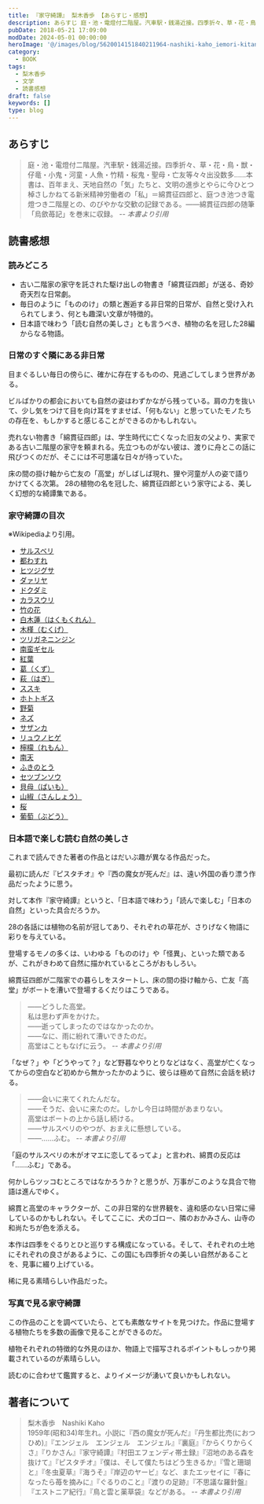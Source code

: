 ```yaml
---
title: 『家守綺譚』 梨木香歩 【あらすじ・感想】
description: あらすじ 庭・池・電燈付二階屋。汽車駅・銭湯近接。四季折々、草・花・鳥・獣・仔竜・小鬼・河童・人魚・竹精・桜鬼・聖母・亡友等々々出没数多……本書は、百年まえ、天地自然の「気」たちと、文明の進歩とやらに今ひとつ棹さしかねてる新米精神労働者の「私」＝綿貫征四郎と、庭つき池つき電燈つき二階屋との、のびやかな交歓の記録である。
pubDate: 2018-05-21 17:09:00
modDate: 2024-05-01 00:00:00
heroImage: '@/images/blog/5620014151840211964-nashiki-kaho_iemori-kitan.webp'
category:
  - BOOK
tags:
  - 梨木香歩
  - 文学
  - 読書感想
draft: false
keywords: []
type: blog
---
```



## あらすじ

> 庭・池・電燈付二階屋。汽車駅・銭湯近接。四季折々、草・花・鳥・獣・仔竜・小鬼・河童・人魚・竹精・桜鬼・聖母・亡友等々々出没数多……本書は、百年まえ、天地自然の「気」たちと、文明の進歩とやらに今ひとつ棹さしかねてる新米精神労働者の「私」＝綿貫征四郎と、庭つき池つき電燈つき二階屋との、のびやかな交歓の記録である。――綿貫征四郎の随筆「烏歛苺記」を巻末に収録。 <cite>-- 本書より引用</cite>

## 読書感想

### 読みどころ

- 古い二階家の家守を託された駆け出しの物書き「綿貫征四郎」が送る、奇妙奇天烈な日常劇。
- 毎日のように「もののけ」の類と邂逅する非日常的日常が、自然と受け入れられてしまう、何とも趣深い文章が特徴的。
- 日本語で味わう「読む自然の美しさ」とも言うべき、植物の名を冠した28編からなる物語。

### 日常のすぐ隣にある非日常

目まぐるしい毎日の傍らに、確かに存在するものの、見過ごしてしまう世界がある。

ビルばかりの都会においても自然の姿はわずかながら残っている。肩の力を抜いて、少し気をつけて目を向け耳をすませば、「何もない」と思っていたモノたちの存在を、もしかすると感じることができるのかもしれない。

売れない物書き「綿貫征四郎」は、学生時代に亡くなった旧友の父より、実家である古い二階屋の家守を頼まれる。先立つものがない彼は、渡りに舟とこの話に飛びつくのだが、そこには不可思議な日々が待っていた。

床の間の掛け軸から亡友の「高堂」がしばしば現れ、狸や河童が人の姿で語りかけてくる次第。
28の植物の名を冠した、綿貫征四郎という家守による、美しく幻想的な綺譚集である。

### 家守綺譚の目次

※Wikipediaより引用。

- [サルスベリ](https://ja.m.wikipedia.org/wiki/%E3%82%B5%E3%83%AB%E3%82%B9%E3%83%99%E3%83%AA)
- [都わすれ](https://ja.m.wikipedia.org/wiki/%E3%83%9F%E3%83%A4%E3%83%9E%E3%83%A8%E3%83%A1%E3%83%8A)
- [ヒツジグサ](https://ja.m.wikipedia.org/wiki/%E3%83%92%E3%83%84%E3%82%B8%E3%82%B0%E3%82%B5)
- [ダァリヤ](https://ja.m.wikipedia.org/wiki/%E3%83%80%E3%83%AA%E3%82%A2)
- [ドクダミ](https://ja.m.wikipedia.org/wiki/%E3%83%89%E3%82%AF%E3%83%80%E3%83%9F)
- [カラスウリ](https://ja.m.wikipedia.org/wiki/%E3%82%AB%E3%83%A9%E3%82%B9%E3%82%A6%E3%83%AA)
- [竹の花](https://ja.m.wikipedia.org/wiki/%E7%AB%B9)
- [白木蓮（はくもくれん）](https://ja.m.wikipedia.org/wiki/%E3%83%A2%E3%82%AF%E3%83%AC%E3%83%B3#%E3%83%8F%E3%82%AF%E3%83%A2%E3%82%AF%E3%83%AC%E3%83%B3)
- [木槿（むくげ）](https://ja.m.wikipedia.org/wiki/%E3%83%A0%E3%82%AF%E3%82%B2)
- [ツリガネニンジン](https://ja.m.wikipedia.org/wiki/%E3%83%84%E3%83%AA%E3%82%AC%E3%83%8D%E3%83%8B%E3%83%B3%E3%82%B8%E3%83%B3)
- [南蛮ギセル](https://ja.m.wikipedia.org/wiki/%E3%83%8A%E3%83%B3%E3%83%90%E3%83%B3%E3%82%AE%E3%82%BB%E3%83%AB)
- [紅葉](https://ja.m.wikipedia.org/wiki/%E3%82%A4%E3%83%AD%E3%83%8F%E3%83%A2%E3%83%9F%E3%82%B8)
- [葛（くず）](https://ja.m.wikipedia.org/wiki/%E3%82%AF%E3%82%BA)
- [萩（はぎ）](https://ja.m.wikipedia.org/wiki/%E3%83%8F%E3%82%AE)
- [ススキ](https://ja.m.wikipedia.org/wiki/%E3%82%B9%E3%82%B9%E3%82%AD)
- [ホトトギス](https://ja.m.wikipedia.org/wiki/%E3%83%9B%E3%83%88%E3%83%88%E3%82%AE%E3%82%B9%E5%B1%9E)
- [野菊](https://ja.m.wikipedia.org/wiki/%E9%87%8E%E8%8F%8A)
- [ネズ](https://ja.m.wikipedia.org/wiki/%E3%83%8D%E3%82%BA)
- [サザンカ](https://ja.m.wikipedia.org/wiki/%E3%82%B5%E3%82%B6%E3%83%B3%E3%82%AB)
- [リュウノヒゲ](https://ja.m.wikipedia.org/wiki/%E3%82%B8%E3%83%A3%E3%83%8E%E3%83%92%E3%82%B2)
- [檸檬（れもん）](https://ja.m.wikipedia.org/wiki/%E3%83%AC%E3%83%A2%E3%83%B3)
- [南天](https://ja.m.wikipedia.org/wiki/%E3%83%8A%E3%83%B3%E3%83%86%E3%83%B3)
- [ふきのとう](https://ja.m.wikipedia.org/wiki/%E3%83%95%E3%82%AD)
- [セツブンソウ](https://ja.m.wikipedia.org/wiki/%E3%82%BB%E3%83%84%E3%83%96%E3%83%B3%E3%82%BD%E3%82%A6)
- [貝母（ばいも）](https://ja.m.wikipedia.org/wiki/%E3%83%90%E3%82%A4%E3%83%A2%E5%B1%9E)
- [山椒（さんしょう）](https://ja.m.wikipedia.org/wiki/%E3%82%B5%E3%83%B3%E3%82%B7%E3%83%A7%E3%82%A6)
- [桜](https://ja.m.wikipedia.org/wiki/%E3%82%B5%E3%82%AF%E3%83%A9)
- [葡萄（ぶどう）](https://ja.m.wikipedia.org/wiki/%E3%83%96%E3%83%89%E3%82%A6)

### 日本語で楽しむ読む自然の美しさ

これまで読んできた著者の作品とはだいぶ趣が異なる作品だった。

<BlogCard
  title='『ピスタチオ』 梨木香歩 【読書感想・あらすじ】'
  description='ピスタチオ (ちくま文庫)  梨木香歩のあらすじと感想。小説「ピスタチオ」とは。東京の武蔵野(吉祥寺、井之頭公園と思われる)で老犬と二人暮らしを送る女性「棚」が目に見えない言葉にできない多くを瑞々しく感じ取る様に魅せられる。棚が取材の仕事で訪れたアフリカ・ウガンダでは予想もしない生命に溢れた'
  url='https://www.neputa-note.net/2017/02/blog-post/'
  domain='www.neputa-note.net'
/>

最初に読んだ『ピスタチオ』や『西の魔女が死んだ』は、遠い外国の香り漂う作品だったように思う。

対して本作『家守綺譚』というと、「日本語で味わう」「読んで楽しむ」「日本の自然」といった具合だろうか。

28の各話には植物の名前が冠してあり、それぞれの草花が、さりげなく物語に彩りを与えている。

登場するモノの多くは、いわゆる「もののけ」や「怪異」、といった類であるが、これがきわめて自然に描かれているところがおもしろい。

綿貫征四郎が二階家での暮らしをスタートし、床の間の掛け軸から、亡友「高堂」がボートを漕いで登場するくだりはこうである。

> ――どうした高堂。<br />
> 私は思わず声をかけた。<br />
> ――逝ってしまったのではなかったのか。<br />
> ――なに、雨に紛れて漕いできたのだ。<br />
> 高堂はこともなげに云う。 <cite>-- 本書より引用</cite>

「なぜ？」や「どうやって？」など野暮なやりとりなどはなく、高堂が亡くなってからの空白など初めから無かったかのように、彼らは極めて自然に会話を続ける。

> ――会いに来てくれたんだな。<br />
> ――そうだ、会いに来たのだ。しかし今日は時間があまりない。<br />
> 高堂はボートの上から話し続ける。<br />
> ――サルスベリのやつが、おまえに懸想している。<br />
> ――……ふむ。 <cite>-- 本書より引用</cite>

「庭のサルスベリの木がオマエに恋してるってよ」と言われ、綿貫の反応は「……ふむ」である。

何かしらツッコむところではなかろうか？と思うが、万事がこのような具合で物語は進んでゆく。

綿貫と高堂のキャラクターが、この非日常的な世界観を、違和感のない日常に帰しているのかもしれない。そしてここに、犬のゴロー、隣のおかみさん、山寺の和尚たちが色を添える。

本作は四季をぐるりとひと巡りする構成になっている。そして、それぞれの土地にそれぞれの良さがあるように、この国にも四季折々の美しい自然があることを、見事に綴り上げている。

稀に見る素晴らしい作品だった。

### 写真で見る家守綺譚

この作品のことを調べていたら、とても素敵なサイトを見つけた。作品に登場する植物たちを多数の画像で見ることができるのだ。

<BlogCard
  title='家守綺譚の植物アルバム'
  description='梨木香歩著『家守綺譚』の物語の世界をより深く味わうために「家守綺譚の植物アルバム」を作成しました。'
  url='https://mothergoose-0510jp.cocolog-nifty.com/photos/nashikikahoshokubutsu/index.html'
  domain='mothergoose-0510jp.cocolog-nifty.com'
/>

植物それぞれの特徴的な外見のほか、物語上で描写されるポイントもしっかり掲載されているのが素晴らしい。

読むのに合わせて鑑賞すると、よりイメージが湧いて良いかもしれない。

<div class='not-prose'>
  <div data-vc_mylinkbox_id='886753654'></div>
</div>

## 著者について

> 梨木香歩　Nashiki Kaho<br />
> 1959年(昭和34)年生れ。小説に『西の魔女が死んだ』『丹生都比売(におつひめ)』『エンジェル　エンジェル　エンジェル』『裏庭』『からくりからくさ』『りかさん』『家守綺譚』『村田エフェンディ帯土録』『沼地のある森を抜けて』『ピスタチオ』『僕は、そして僕たちはどう生きるか』『雪と珊瑚と』『冬虫夏草』『海うそ』『岸辺のヤービ』など、またエッセイに『春になったら苺を摘みに』『ぐるりのこと』『渡りの足跡』『不思議な羅針盤』『エストニア紀行』『鳥と雲と薬草袋』などがある。 <cite>-- 本書より引用</cite>
